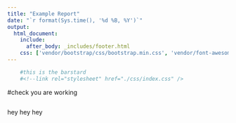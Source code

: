 ```yaml
---
title: "Example Report"
date: "`r format(Sys.time(), '%d %B, %Y')`"
output:
  html_document:
    include:
      after_body: _includes/footer.html
    css: ['vendor/bootstrap/css/bootstrap.min.css', 'vendor/font-awesome/css/font-awesome.min.css', 'https://fonts.googleapis.com/css?family=Lora:400,700,400italic,700italic', 'https://fonts.googleapis.com/css?family=Open+Sans:300italic,400italic,600italic,700italic,800italic,400,300,600,700,800', 'css/clean-blog.min.css', 'css/custom.css']
---
```


```r
    #this is the barstard
    #<!--link rel="stylesheet" href="./css/index.css" />

```
    
    
#check you are working

```r


```


hey hey hey
    
